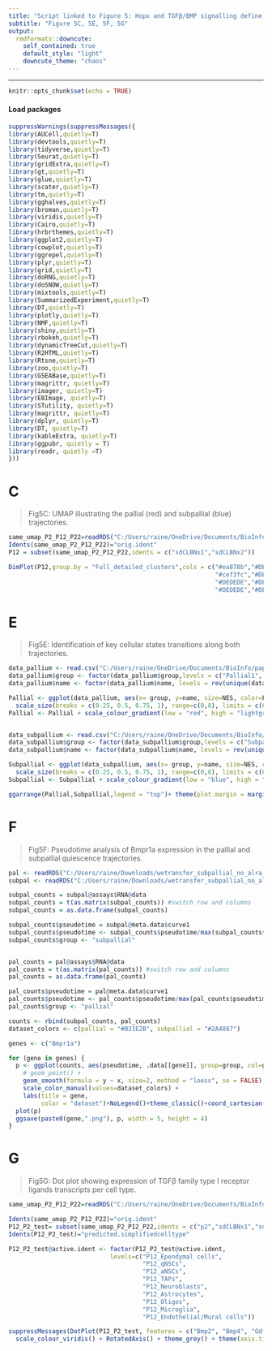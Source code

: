 ---
title: "Script linked to Figure 5: Hopx and TGFβ/BMP signalling define pallial qNSCs quiescence/senescence."
subtitle: "Figure 5C, 5E, 5F, 5G"
output:
  rmdformats::downcute:
    self_contained: true
    default_style: "light"
    downcute_theme: "chaos"
---
***

```{r setup, include=FALSE}
knitr::opts_chunk$set(echo = TRUE)
```

#### Load packages

```{r,warning=FALSE, include=T}
suppressWarnings(suppressMessages({
library(AUCell,quietly=T)
library(devtools,quietly=T)
library(tidyverse,quietly=T)
library(Seurat,quietly=T)
library(gridExtra,quietly=T)
library(gt,quietly=T)
library(glue,quietly=T)
library(scater,quietly=T)
library(tm,quietly=T)
library(gghalves,quietly=T)
library(broman,quietly=T)
library(viridis,quietly=T)
library(Cairo,quietly=T)
library(hrbrthemes,quietly=T)
library(ggplot2,quietly=T)
library(cowplot,quietly=T)
library(ggrepel,quietly=T)
library(plyr,quietly=T)
library(grid,quietly=T)
library(doRNG,quietly=T)
library(doSNOW,quietly=T)
library(mixtools,quietly=T)
library(SummarizedExperiment,quietly=T)
library(DT,quietly=T)
library(plotly,quietly=T)
library(NMF,quietly=T)
library(shiny,quietly=T)
library(rbokeh,quietly=T)
library(dynamicTreeCut,quietly=T)
library(R2HTML,quietly=T)
library(Rtsne,quietly=T)
library(zoo,quietly=T)
library(GSEABase,quietly=T)
library(magrittr, quietly=T)
library(imager, quietly=T)
library(EBImage, quietly=T)
library(STutility, quietly=T)
library(magrittr, quietly=T)
library(dplyr, quietly=T)
library(DT, quietly=T)
library(kableExtra, quietly=T)
library(ggpubr, quietly = T)
library(readr, quietly =T)
}))

```

# C

> Fig5C:  UMAP illustrating the pallial (red) and subpallial (blue) trajectories.

```{r,fig.width=6,fig.height=5,fig.align="center"}
same_umap_P2_P12_P22=readRDS("C:/Users/raine/OneDrive/Documents/BioInfo/newdataset/same_umap_P2_P12_P22.rds")
Idents(same_umap_P2_P12_P22)="orig.ident"
P12 = subset(same_umap_P2_P12_P22,idents = c("sdCLBNx1","sdCLBNx2"))

DimPlot(P12,group.by = "Full_detailed_clusters",cols = c("#ea878b","#DEDEDE","#99c3e1","#DEDEDE","#DEDEDE",
                                                         "#cef3fc","#DEDEDE","#DEDEDE","#f9bebe","#DEDEDE",
                                                         "#DEDEDE","#DEDEDE","#DEDEDE","#DEDEDE","#DEDEDE",
                                                         "#DEDEDE","#DEDEDE","#d26d6c","#4479b8","#d26d6c","#DEDEDE"),pt.size=1)+NoLegend()

```

# E

> Fig5E: Identification of key cellular states transitions along both trajectories.

```{r, warning=FALSE,fig.width=15, fig.height=12}

data_pallium <- read.csv("C:/Users/raine/OneDrive/Documents/BioInfo/papier figures et script/formated file for dotplot_Pallium.csv", sep =",", header = T, stringsAsFactors = FALSE)
data_pallium$group <- factor(data_pallium$group,levels = c("Pallial1", "Pallial2"))
data_pallium$name <- factor(data_pallium$name, levels = rev(unique(data_pallium$name)), ordered=TRUE)

Pallial <- ggplot(data_pallium, aes(x= group, y=name, size=NES, color=FDR, group=group))+ 
  scale_size(breaks = c(0.25, 0.5, 0.75, 1), range=c(0,8), limits = c(0.4,1)) + geom_point(alpha = 1,position = position_dodge(-7))+theme(panel.background = element_blank(),axis.text.y=element_text(size=15))
Pallial <- Pallial + scale_colour_gradient(low = "red", high = "lightgrey", space = "Lab")+xlab("")+ylab("")+ theme(plot.margin = margin(0.1,0.1,0.1,0.1, "cm"))


data_subpallium <- read.csv("C:/Users/raine/OneDrive/Documents/BioInfo/papier figures et script/formated file for dotplot_Subpallium.csv", sep =",", header = T, stringsAsFactors = FALSE)
data_subpallium$group <- factor(data_subpallium$group,levels = c("Subpallial1", "Subpallial2"))
data_subpallium$name <- factor(data_subpallium$name, levels = rev(unique(data_subpallium$name)), ordered=TRUE)

Subpallial <- ggplot(data_subpallium, aes(x= group, y=name, size=NES, color=FDR, group=group))+ 
  scale_size(breaks = c(0.25, 0.5, 0.75, 1), range=c(0,8), limits = c(0.4,1)) + geom_point(alpha = 1,position = position_dodge(16)) + theme(axis.title.y=element_blank(), axis.text.y=element_blank(), axis.ticks.y=element_blank(),panel.background = element_blank())
Subpallial <- Subpallial + scale_colour_gradient(low = "blue", high = "lightgrey", space = "Lab")+xlab("")+ylab("")+ theme(plot.margin = margin(0.1,0.1,0.1,0.1, "cm"))
```

```{r,fig.width=22,fig.height=8,warning = FALSE,fig.align="center"}

ggarrange(Pallial,Subpallial,legend = "top")+ theme(plot.margin = margin(0.1,0.1,0.1,0.1, "cm"))

```

# F

>Fig5F: Pseudotime analysis of Bmpr1a expression in the pallial and subpallial quiescence trajectories.

```{r, warning=FALSE,fig.width=5, fig.height=5,fig.align="center"}

pal <- readRDS("C:/Users/raine/Downloads/wetransfer_subpallial_no_alra_slingshot_qnscs_axis_subset-rds_2022-11-18_1148/pallial_no_alra_slingshot_qNSCs_axis_subset.rds")
subpal <- readRDS("C:/Users/raine/Downloads/wetransfer_subpallial_no_alra_slingshot_qnscs_axis_subset-rds_2022-11-18_1148/subpallial_no_alra_slingshot_qNSCs_axis_subset.rds")

subpal_counts = subpal@assays$RNA@data
subpal_counts = t(as.matrix(subpal_counts)) #switch row and columns
subpal_counts = as.data.frame(subpal_counts)

subpal_counts$pseudotime = subpal@meta.data$curve1
subpal_counts$pseudotime <- subpal_counts$pseudotime/max(subpal_counts$pseudotime)
subpal_counts$group <- "subpallial"


pal_counts = pal@assays$RNA@data
pal_counts = t(as.matrix(pal_counts)) #switch row and columns
pal_counts = as.data.frame(pal_counts)

pal_counts$pseudotime = pal@meta.data$curve1
pal_counts$pseudotime <- pal_counts$pseudotime/max(pal_counts$pseudotime)
pal_counts$group <- "pallial"

counts <- rbind(subpal_counts, pal_counts)
dataset_colors <- c(pallial = "#B31E2B", subpallial = "#2A4887")

genes <- c("Bmpr1a")

for (gene in genes) {
  p <- ggplot(counts, aes(pseudotime, .data[[gene]], group=group, col=group)) + 
    # geom_point() +
    geom_smooth(formula = y ~ x, size=2, method = "loess", se = FALSE) + 
    scale_color_manual(values=dataset_colors) + 
    labs(title = gene,
         color = "dataset")+NoLegend()+theme_classic()+coord_cartesian(ylim=c(0.50,1.50))
  plot(p)
  ggsave(paste0(gene,".png"), p, width = 5, height = 4)
}

```

# G

>Fig5G: Dot plot showing expression of TGFβ family type I receptor ligands transcripts per cell type.

```{r, warning=FALSE,fig.width=11, fig.height=5,fig.align="center"}
same_umap_P2_P12_P22=readRDS("C:/Users/raine/OneDrive/Documents/BioInfo/newdataset/same_umap_P2_P12_P22.rds")

Idents(same_umap_P2_P12_P22)="orig.ident"
P12_P2_test= subset(same_umap_P2_P12_P22,idents = c("p2","sdCLBNx1","sdCLBNx2"))
Idents(P12_P2_test)="predicted.simplifiedcelltype"

P12_P2_test@active.ident <- factor(P12_P2_test@active.ident, 
                            levels=c("P12_Ependymal cells", 
                                     "P12_qNSCs",
                                     "P12_aNSCs", 
                                     "P12_TAPs",
                                     "P12_Neuroblasts",
                                     "P12_Astrocytes", 
                                     "P12_Oligos", 
                                     "P12_Microglia", 
                                     "P12_Endothelial/Mural cells"))

suppressMessages(DotPlot(P12_P2_test, features = c("Bmp2", "Bmp4", "Gdf5", "Gdf6", "Bmp5", "Bmp6", "Bmp7", "Bmp8a", "Bmp8b", "Gdf15", "Amh", "Bmp15"), dot.scale = 10)+ 
  scale_colour_viridis() + RotatedAxis() + theme_grey() + theme(axis.title = element_text(size=15,colour = "white"),axis.text=element_text(size=12)))

```